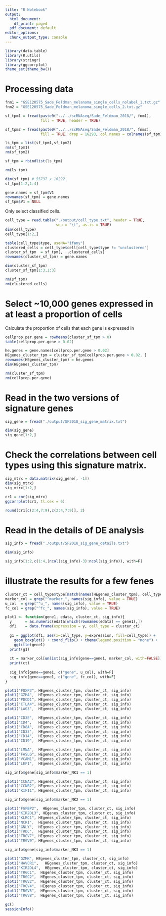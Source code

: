 ```yaml
---
title: "R Notebook"
output:
  html_document:
    df_print: paged
  pdf_document: default
editor_options: 
  chunk_output_type: console
---
```


```r
library(data.table)
library(R.utils)
library(stringr)
library(ggcorrplot)
theme_set(theme_bw())
```

# Processing data

```r
fnm1 = "GSE120575_Sade_Feldman_melanoma_single_cells_nolabel_1.txt.gz"
fnm2 = "GSE120575_Sade_Feldman_melanoma_single_cells_2.txt.gz"

sf_tpm1 = fread(paste0("../../scRNAseq/Sade_Feldman_2018/", fnm1), 
                fill = TRUE, header = TRUE)

sf_tpm2 = fread(paste0("../../scRNAseq/Sade_Feldman_2018/", fnm2), 
                fill = TRUE, drop = 16293, col.names = colnames(sf_tpm1))

ls_tpm = list(sf_tpm1,sf_tpm2)
rm(sf_tpm1)
rm(sf_tpm2)

sf_tpm = rbindlist(ls_tpm)

rm(ls_tpm)
```

```r
dim(sf_tpm) # 55737 x 16292
sf_tpm[1:2,1:4]

gene.names = sf_tpm$V1
rownames(sf_tpm) = gene.names
sf_tpm$V1 = NULL
```

Only select classified cells. 
```r
cell_type = read.table("./output/cell_type.txt", header = TRUE, 
                       sep = "\t", as.is = TRUE)
dim(cell_type)
cell_type[1:2,]

table(cell_type$type, useNA="ifany")
clustered_cells = cell_type$cell[cell_type$type != "unclustered"]
cluster_sf_tpm  = sf_tpm[, ..clustered_cells]
rownames(cluster_sf_tpm) = gene.names

dim(cluster_sf_tpm)
cluster_sf_tpm[1:3,1:3]

rm(sf_tpm)
rm(clustered_cells)
```

# Select ~10,000 genes expressed in at least a proportion of cells

Calculate the proportion of cells that each gene is expressed in
```r
cellprop.per.gene = rowMeans(cluster_sf_tpm > 0)
table(cellprop.per.gene > 0.02)

he.genes = gene.names[cellprop.per.gene > 0.02]
HEgenes_cluster_tpm = cluster_sf_tpm[cellprop.per.gene > 0.02, ]
rownames(HEgenes_cluster_tpm) = he.genes
dim(HEgenes_cluster_tpm)

rm(cluster_sf_tpm)
rm(cellprop.per.gene)
```

# Read in the two versions of signature genes
```r
sig_gene = fread("./output/SF2018_sig_gene_matrix.txt")

dim(sig_gene)
sig_gene[1:2,]
```

# Check the correlations between cell types using this signature matrix. 

```r
sig_mtrx = data.matrix(sig_gene[, -1])
dim(sig_mtrx)
sig_mtrx[1:2,]

cr1 = cor(sig_mtrx)
ggcorrplot(cr1, tl.cex = 6)

round(cr1[c(2:4,7:9),c(2:4,7:9)], 2)
```

# Read in the details of DE analysis
```r
sig_info = fread("./output/SF2018_sig_gene_details.txt")

dim(sig_info)

sig_info[1:2,c(1:4,(ncol(sig_info)-3):ncol(sig_info)), with=F]
```

# illustrate the results for a few fenes
```r
cluster_ct = cell_type$type[match(names(HEgenes_cluster_tpm), cell_type$cell)]
marker_col = grep("^marker_", names(sig_info), value = TRUE)
u_col  = grep("^u_", names(sig_info), value = TRUE)
fc_col = grep("^fc_", names(sig_info), value = TRUE)

plot1 <- function(gene1, edata, cluster_ct, sig_info){
  y      = as.numeric(edata[which(rownames(edata) == gene1),])
  df1    = data.frame(expression = y, cell_type = cluster_ct)
  
  g1 = ggplot(df1, aes(x=cell_type, y=expression, fill=cell_type)) +
    geom_boxplot() + coord_flip() + theme(legend.position = "none") +
    ggtitle(gene1)
  print(g1)
  
  ct = marker_col[unlist(sig_info[gene==gene1, marker_col, with=FALSE])==1]
  print(ct)
  
  sig_info[gene==gene1, c("gene", u_col), with=F]
  sig_info[gene==gene1, c("gene", fc_col), with=F]
}

plot1("FOXP3", HEgenes_cluster_tpm, cluster_ct, sig_info)
plot1("GZMA",  HEgenes_cluster_tpm, cluster_ct, sig_info)
plot1("PDCD1", HEgenes_cluster_tpm, cluster_ct, sig_info)
plot1("CTLA4", HEgenes_cluster_tpm, cluster_ct, sig_info)
plot1("LAG3",  HEgenes_cluster_tpm, cluster_ct, sig_info)

plot1("CD3E",  HEgenes_cluster_tpm, cluster_ct, sig_info)
plot1("CD4",   HEgenes_cluster_tpm, cluster_ct, sig_info)
plot1("CD8A",  HEgenes_cluster_tpm, cluster_ct, sig_info)
plot1("CD33",  HEgenes_cluster_tpm, cluster_ct, sig_info)
plot1("CD14",  HEgenes_cluster_tpm, cluster_ct, sig_info)
plot1("CD19",  HEgenes_cluster_tpm, cluster_ct, sig_info)

plot1("LMNA",  HEgenes_cluster_tpm, cluster_ct, sig_info)
plot1("FASLG", HEgenes_cluster_tpm, cluster_ct, sig_info)
plot1("VCAM1", HEgenes_cluster_tpm, cluster_ct, sig_info)
plot1("LEF1",  HEgenes_cluster_tpm, cluster_ct, sig_info)

sig_info$gene[sig_info$marker_NK1 == 1]

plot1("CCNA2", HEgenes_cluster_tpm, cluster_ct, sig_info)
plot1("CCNB2", HEgenes_cluster_tpm, cluster_ct, sig_info)
plot1("KIF11", HEgenes_cluster_tpm, cluster_ct, sig_info)

sig_info$gene[sig_info$marker_NK2 == 1]

plot1("FGFBP2",  HEgenes_cluster_tpm, cluster_ct, sig_info)
plot1("KIR2DL3", HEgenes_cluster_tpm, cluster_ct, sig_info)
plot1("KLRC1", HEgenes_cluster_tpm, cluster_ct, sig_info)
plot1("NCR1",  HEgenes_cluster_tpm, cluster_ct, sig_info)
plot1("GNLY",  HEgenes_cluster_tpm, cluster_ct, sig_info)
plot1("TRDC",  HEgenes_cluster_tpm, cluster_ct, sig_info)
plot1("TRGV7", HEgenes_cluster_tpm, cluster_ct, sig_info)
plot1("TRGV9", HEgenes_cluster_tpm, cluster_ct, sig_info)

sig_info$gene[sig_info$marker_NK3 == 1]

plot1("GZMK", HEgenes_cluster_tpm, cluster_ct, sig_info)
plot1("HAVCR1",   HEgenes_cluster_tpm, cluster_ct, sig_info)
plot1("KIR2DL4",  HEgenes_cluster_tpm, cluster_ct, sig_info)
plot1("TRGC1",  HEgenes_cluster_tpm, cluster_ct, sig_info)
plot1("TRGC2",  HEgenes_cluster_tpm, cluster_ct, sig_info)
plot1("TRGV2",  HEgenes_cluster_tpm, cluster_ct, sig_info)
plot1("TRGV4",  HEgenes_cluster_tpm, cluster_ct, sig_info)
plot1("TRGV5",  HEgenes_cluster_tpm, cluster_ct, sig_info)
plot1("TRGV8",  HEgenes_cluster_tpm, cluster_ct, sig_info)
```


```r
gc()
sessionInfo()
```
